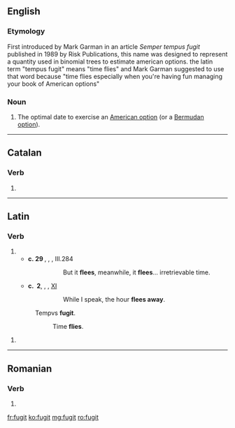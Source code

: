 ==English==

===Etymology===
First introduced by Mark Garman in an article ''Semper tempus fugit'' published in 1989 by Risk Publications, this name was designed to represent a quantity used in binomial trees to estimate american options. the latin term "tempus fugit" means "time flies" and Mark Garman suggested to use that word because "time flies especially when you're having fun managing your book of American options"

===Noun===
{{en-noun}}

# {{context|finance|lang=en}} The optimal date to exercise an [[American option]] (or a [[Bermudan option]]).

----

==Catalan==

===Verb===
{{head|ca|verb form}}

# {{ca-verb form of|t=past|m=ptc|fugir}}

----

==Latin==

===Verb===
{{la-verb-form|fugit}}

# {{conjugation of|fugiō||3|s|pres|act|ind|lang=la}}
#*'''c.&nbsp;29&nbsp;{{smallcaps|bc}}''', {{w|Publius Vergilius Maro}}, ''{{w|Georgicon}}'', III.284
#*:{{smallcaps|sed '''fvgit''' interea '''fvgit''' inreparabile tempvs}}
#*::But it '''flees''', meanwhile, it '''flees'''... irretrievable time.
#*'''c.&nbsp;{{smallcaps|ad}}&nbsp;2''', {{w|Publius Ovidius Naso}}, ''{{w|Ars Amatoria}}'', [http://www.sacred-texts.com/cla/ovid/lboo/lboo17.htm XI]
#*:{{smallcaps|dvm loqvor hora '''fvgit'''}}
#*::While I speak, the hour '''flees away'''.
#:Tempvs '''fugit'''.
#::Time '''flies'''.

{{la-verb-form|fūgit}}

# {{conjugation of|fugiō||3|s|perf|act|ind|lang=la}}

----

==Romanian==

===Verb===
{{ro-past|fugi}}

# {{past participle of|fugit|lang=ro}}

[[fr:fugit]]
[[ko:fugit]]
[[mg:fugit]]
[[ro:fugit]]